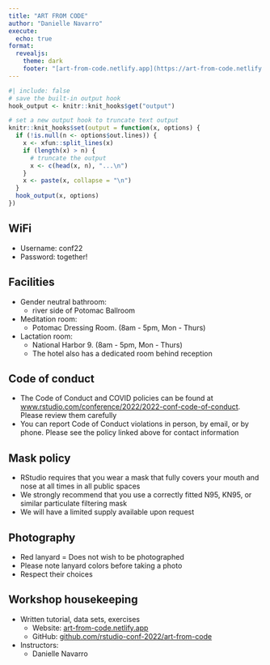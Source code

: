 ```yaml
---
title: "ART FROM CODE"
author: "Danielle Navarro"
execute:
  echo: true
format: 
  revealjs:
    theme: dark
    footer: "[art-from-code.netlify.app](https://art-from-code.netlify.app)"
---
```


```r
#| include: false
# save the built-in output hook
hook_output <- knitr::knit_hooks$get("output")

# set a new output hook to truncate text output
knitr::knit_hooks$set(output = function(x, options) {
  if (!is.null(n <- options$out.lines)) {
    x <- xfun::split_lines(x)
    if (length(x) > n) {
      # truncate the output
      x <- c(head(x, n), "...\n")
    }
    x <- paste(x, collapse = "\n")
  }
  hook_output(x, options)
})
```

## WiFi
	
- Username: conf22
- Password: together!

## Facilities
	
- Gender neutral bathroom: 
    - river side of Potomac Ballroom
- Meditation room: 
    - Potomac Dressing Room. (8am - 5pm, Mon - Thurs)
- Lactation room: 
    - National Harbor 9. (8am - 5pm, Mon - Thurs) 
    - The hotel also has a dedicated room behind reception

## Code of conduct

- The Code of Conduct and COVID policies can be found at [www.rstudio.com/conference/2022/2022-conf-code-of-conduct](https://www.rstudio.com/conference/2022/2022-conf-code-of-conduct/). Please review them carefully
- You can report Code of Conduct violations in person, by email, or by phone. Please see the policy linked above for contact information

## Mask policy

- RStudio requires that you wear a mask that fully covers your mouth and nose at all times in all public spaces 
- We strongly recommend that you use a correctly fitted N95, KN95, or similar particulate filtering mask
- We will have a limited supply available upon request

## Photography

- Red lanyard = Does not wish to be photographed 
- Please note lanyard colors before taking a photo
- Respect their choices

## Workshop housekeeping

- Written tutorial, data sets, exercises
    - Website: [art-from-code.netlify.app](https://art-from-code.netlify.app)
    - GitHub: [github.com/rstudio-conf-2022/art-from-code](https://github.com/rstudio-conf-2022/art-from-code)
- Instructors: 
    - Danielle Navarro

